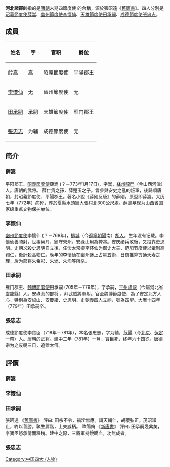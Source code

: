 {{Unreferenced|time=2021-01-09T09:12:32+00:00}}
'''河北諸郡帥'''指的是[[唐朝|唐朝]]末期四節度使 的合稱，源於張昭遠《[[舊唐書|舊唐書]]》。四人分別是[[昭義節度使|昭義節度使]][[薛嵩|薛嵩]]、[[幽州節度使|幽州節度使]][[李懷仙|李懷仙]]、[[天雄節度使|天雄節度使]][[田承嗣|田承嗣]]、[[成德節度使|成德節度使]][[李寶臣_(唐朝)|張忠志]]。

==成員==
{| class="wikitable"
!姓名
!字
!官职
!爵位
|-
|[[薛嵩|薛嵩]]
|嵩
|昭義節度使
|平陽郡王
|-
|[[李懷仙|李懷仙]]
|无
|幽州節度使
|无
|-
|[[田承嗣|田承嗣]]
|承嗣
|天雄節度使
|雁门郡王
|-
|[[李寶臣_(唐朝)|張忠志]]
|为辅
|成德節度使
|无
|}
==简介==
===薛嵩===
平阳郡王、[[昭義節度使|昭義節度使]]薛嵩 (？－773年1月17日)，字嵩，[[絳州|絳州]][[禹门口|龍門]]（今山西河津）人。唐朝的武将。 薛仁貴之孫，薛楚玉之子。曾參與安史之亂的叛軍，後歸順唐朝，封昭義節度使、平陽郡王。著名小說《薛刚反唐》的薛刚，原型即薛嵩。大历七年（772年）病死，葬於夏縣水頭鎮大張村北300公尺處。薛嵩墓现为山西省国家级重点文物保护单位。
===李懷仙===
[[幽州節度使|幽州節度使]]李懷仙 (？－768年)，[[柳城|柳城]]（今[[遼寧|遼寧]][[朝阳市|朝陽]]南）[[胡人|胡人]]。生年没有记载。李懷仙善骑射，世事契丹，鎮守營州。安祿山用為裨將。安庆绪兵敗後，又投靠史思明。史朝义殺史思明自立後，任命太常卿李怀仙为御史大夫、范阳节度使以牽制高鞫仁，後計殺高鞫仁。晚年的李懷仙在幽州迷上占星五術，日夜推算穷通夭寿之理，后为部将朱希彩、朱泚、朱滔等所杀。
===田承嗣===
雁门郡王、[[魏博節度使|魏博節度使]]田承嗣 (705年－779年），字承嗣，[[平州|平州]][[盧龍|盧龍]]（今屬河北省盧龍縣）人。安祿山的部将 ，拜武威將軍射。官至魏博節度使，為了安定北方人心，特別為安祿山、安慶緒、史思明、史朝義四人立祠，號為四聖。大曆十四年（779年）田承嗣卒。
===張忠志===
成德節度使李寶臣（718年－781年），本名張忠志，字为辅，[[范陽|范陽]]（今[[北京|北京]]、[[保定|保定]]一帶）人。唐朝的武将。建中二年（781年）一月，寶臣死，终年六十四岁。唐德宗为之废朝三日，追赠太傅。
==評價==
===薛嵩===
===李懷仙===
===田承嗣===
張昭遠 《[[舊唐書|舊唐書]]》 評曰: 田宗不令，禍淫無應。謂天輔仁，胡覆弘正。茂昭知止，終以善勝。孰生厲階，上失威柄。
歐陽脩 《[[新唐書|新唐書]]》 評曰: 田承嗣幾禽矣，李寶臣怒承倩而釋魏。建中之際，三將軍持銳躪血，功無成者。
===張忠志===

[[Category:中国四大_(人物)|Category:中国四大 (人物)]]